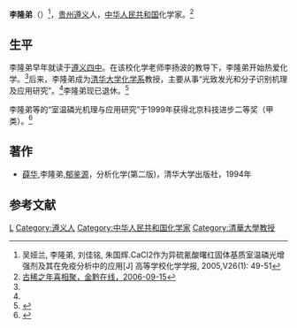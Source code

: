'''李隆弟'''（{{bd|1939年||||catIdx=L李}}）<ref name=wu>吴娅兰, 李隆弟, 刘佳铭, 朱国辉.CaCl2作为异硫氰酸曙红固体基质室温磷光增强剂及其在免疫分析中的应用[J]  高等学校化学学报, 2005,V26(1): 49-51 </ref>，[[贵州|贵州]][[遵义|遵义]]人，[[中华人民共和国|中华人民共和国]]化学家。<ref name=jqzx>[http://gzrb.gog.com.cn/system/2006/09/15/001024912.shtml 古稀之年喜相聚，金黔在线，2006-09-15]{{dead link|date=2018年3月 |bot=InternetArchiveBot |fix-attempted=yes }}</ref>

==生平==
李隆弟早年就读于[[遵义四中|遵义四中]]。在该校化学老师李扬波的教导下，李隆弟开始热爱化学。<ref name=jqzx/>后来，李隆弟成为[[清华大学化学系|清华大学化学系]]教授，主要从事“光致发光和分子识别机理及应用研究”。<ref name=wu/>李隆弟现已退休。<ref>{{Cite web |url=http://www.tsinghua.edu.cn/publish/chem/501/index.html |title=化学系离退休人员名单，清华大学化学系，于2013-05-13查阅 |access-date=2013-05-13 |archive-url=https://web.archive.org/web/20130602175701/http://www.tsinghua.edu.cn/publish/chem/501/index.html |archive-date=2013-06-02 |dead-url=yes }}</ref>

李隆弟等的“室温磷光机理与应用研究”于1999年获得北京科技进步二等奖（甲类）。<ref>{{Cite web |url=http://www.tsinghua.edu.cn/publish/chem/515/ |title=清华大学化学系获奖情况(1993 - 2011 年) ，清华大学化学系，于2013-05-13查阅 |access-date=2013-05-13 |archive-url=https://web.archive.org/web/20160304204553/http://www.tsinghua.edu.cn/publish/chem/515/ |archive-date=2016-03-04 |dead-url=yes }}</ref>

==著作==
*[[薛华|薛华]],李隆弟,[[郁鉴源|郁鉴源]]，分析化学(第二版)，清华大学出版社，1994年

==参考文献==
{{reflist}}

{{DEFAULTSORT:Li李}}
[[Category:李姓|L]]
[[Category:遵义人|Category:遵义人]]
[[Category:中华人民共和国化学家|Category:中华人民共和国化学家]]
[[Category:清華大學教授|Category:清華大學教授]]